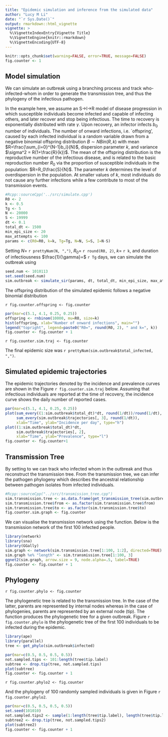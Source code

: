 ```yaml
---
title: "Epidemic simulation and inference from the simulated data"
author: "Lucy M Li"
date: "`r Sys.Date()`"
output: rmarkdown::html_vignette
vignette: >
  %\VignetteIndexEntry{Vignette Title}
  %\VignetteEngine{knitr::rmarkdown}
  %\VignetteEncoding{UTF-8}
---
```


```r
knitr::opts_chunk$set(warning=FALSE, error=TRUE, message=FALSE)
fig.counter <- 1
```

## Model simulation

We can simulate an outbreak using a branching process and track who-infected-whom in order to generate the transmission tree, and thus the phylogeny of the infectious pathogen. 

In the example here, we assume an S->I->R model of disease progression in which susceptible individuals become infected and capable of infecting others, and later recover and stop being infectious. The time to recovery is exponentially distributed with rate $\gamma$. Upon recovery, an infector infects $b_{0}$ number of individuals. The number of onward infections, i.e. `offspring', caused by each infected individual is a random variable drawn from a negative binomial offspring distribution $B \sim NBin(R, k)$ with mean $R=\frac{\sum_{i=0}^{N-1}b_i}{N}$, dispersion parameter $k$, and variance $\sigma^2 = R(1+\frac{R}{k})$. The mean of the offspring distribution is the reproductive number of the infectious disease, and is related to the basic reproduction number $R_0$ via the proportion of susceptible individuals in the population: $R=R_0\frac{S}{N}$. The parameter $k$ determines the level of overdispersion in the population. At smaller values of $k$, most individuals do not cause any further infections while a few contribute to most of the transmission events. 

```r
#Rcpp::sourceCpp('../src/simulate.cpp')
R0 <- 2
k <- 0.5
Tg <- 5
N <- 20000
S <- 19999
dt <- 0.1
total_dt <- 1500
min_epi_size <- 20
max_attempts <- 100
params <- c(R0=R0, k=k, Tg=Tg, N=N, S=S, I=N-S)
```

Setting $N=$ `r prettyNum(N, ",")`, $R_0=$ `r round(R0, 2)`, $k=$ `r k`, and duration of infectiousness $\frac{1}{\gamma}=$ `r Tg` days, we can simulate the outbreak using

```r
seed.num <- 1010113
set.seed(seed.num)
sim.outbreak <- simulate_sir(params, dt, total_dt, min_epi_size, max_attempts, TRUE)
```

The offspring distribution of the simulated epidemic follows a negative binomial distribution

`r fig.counter.offspring <- fig.counter`

```r
par(mar=c(5.1, 4.1, 0.25, 0.25))
offspring <- rnbinom(10000, mu=R0, size=k)
hist(offspring, xlab="Number of onward infections", main="")
legend("topright", legend=paste0("R0=", round(R0, 2), " and k=", k))
fig.counter <- fig.counter + 1
```

`r fig.counter.sim.traj <- fig.counter`

The final epidemic size was `r prettyNum(sim.outbreak$total_infected, ",")`.


## Simulated epidemic trajectories

The epidemic trajectories denoted by the incidence and prevalence curves are shown in the Figure `r fig.counter.sim.traj` below. Assuming that infectious individuals are reported at the time of recovery, the incidence curve shows the daily number of reported cases.

```r
par(mar=c(5.1, 4.1, 0.25, 0.25))
plot(sum_every((1:sim.outbreak$total_dt)*dt, round(1/dt))/round(1/dt),
     sum_every(sim.outbreak$trajectories[, 3], round(1/dt)),
     xlab="Time", ylab="Incidence per day", type="h")
plot((1:sim.outbreak$total_dt)*dt,
     sim.outbreak$trajectories[, 2],
     xlab="Time", ylab="Prevalence", type="l")
fig.counter <- fig.counter+1
```

## Transmission Tree

By setting \texttt{track_transmissions} to \texttt{TRUE} we can track who infected whom in the outbreak and thus reconstruct the transmission tree. From the transmission tree, we can infer the pathogen phylogeny which describes the ancestral relationship between pathogen isolates from infected individuals.

```r
#Rcpp::sourceCpp("../src/transmission_tree.cpp")
sim.transmission.tree <- as.data.frame(get_transmission_tree(sim.outbreak$infected))
sim.transmission.tree$from <- as.factor(sim.transmission.tree$from)
sim.transmission.tree$to <- as.factor(sim.transmission.tree$to)
fig.counter.sim.graph <- fig.counter
```

We can visualise the transmission network using the \texttt{get_transmission_tree} function. Below is the transmission network of the first 100 infected people.

```r
library(network)
library(sna)
library(GGally)
sim.graph <- network(sim.transmission.tree[1:100, 1:2], directed=TRUE)
sim.graph %e% "length" <- sim.transmission.tree[1:100, 3]
ggnet2(sim.graph, arrow.size = 9, node.alpha=.5, label=TRUE)
fig.counter <- fig.counter + 1
```

## Phylogeny 

`r fig.counter.phylo <- fig.counter`

The phylogenetic tree is related to the transmission tree. In the case of the latter, parents are represented by internal nodes whereas in the case of phylogenies, parents are represented by an external node (tip). The \texttt{get_phylo} function produces the phylogenetic tree for a given outbreak. Figure `r fig.counter.phylo` is the phylogenetic tree of the first 100 individuals to be infected during the epidemic.

```r
library(ape)
library(parallel)
tree <- get_phylo(sim.outbreak$infected)
```


```r
par(mar=c(0.5, 0.5, 0.5, 0.5))
not.sampled.tips <- 101:length(tree$tip.label)
subtree <- drop.tip(tree, not.sampled.tips)
plot(subtree)
fig.counter <- fig.counter + 1
```

`r fig.counter.phylo2 <- fig.counter`

And the phylogeny of 100 randomly sampled individuals is given in Figure `r fig.counter.phylo2`.

```r
par(mar=c(0.5, 0.5, 0.5, 0.5))
set.seed(101010)
not.sampled.tips2 <- sample(1:length(tree$tip.label), length(tree$tip.label)-100)
subtree2 <- drop.tip(tree, not.sampled.tips2)
plot(subtree2)
fig.counter <- fig.counter + 1
```

